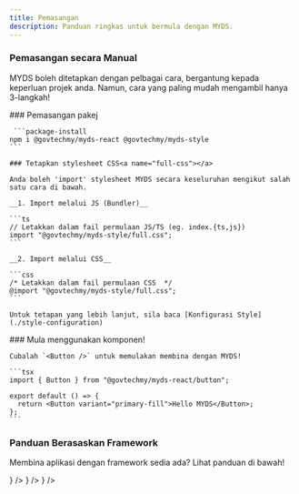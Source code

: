 ```yaml
---
title: Pemasangan
description: Panduan ringkas untuk bermula dengan MYDS.
---
```



### Pemasangan secara Manual

MYDS boleh ditetapkan dengan pelbagai cara, bergantung kepada keperluan projek anda. Namun, cara yang paling mudah mengambil hanya 3-langkah!

<Steps>
  <Step>
    ### Pemasangan pakej
   
     ```package-install
    npm i @govtechmy/myds-react @govtechmy/myds-style
    ```
  </Step>

  <Step>

    ### Tetapkan stylesheet CSS<a name="full-css"></a>

    Anda boleh 'import' stylesheet MYDS secara keseluruhan mengikut salah satu cara di bawah.

    __1. Import melalui JS (Bundler)__

    ```ts
    // Letakkan dalam fail permulaan JS/TS (eg. index.{ts,js})
    import "@govtechmy/myds-style/full.css";
    ```

    __2. Import melalui CSS__

    ```css
    /* Letakkan dalam fail permulaan CSS  */
    @import "@govtechmy/myds-style/full.css";
    ```

    Untuk tetapan yang lebih lanjut, sila baca [Konfigurasi Style](./style-configuration)

  </Step>

<Step>
    ### Mula menggunakan komponen!

    Cubalah `<Button />` untuk memulakan membina dengan MYDS!

    ```tsx
    import { Button } from "@govtechmy/myds-react/button";

    export default () => {
      return <Button variant="primary-fill">Hello MYDS</Button>;
    };
    ```

</Step>
</Steps>

### Panduan Berasaskan Framework

Membina aplikasi dengan framework sedia ada? Lihat panduan di bawah!

<Cards>
  <Card href="/docs/develop/nextjs" title="Next.js" icon={<NextjsIcon />} />
  <Card href="/docs/develop/vite" title="Vite" icon={<ViteIcon />} />
  <Card href="/docs/develop/laravel" title="Laravel" icon={<LaravelIcon />} />
</Cards>
